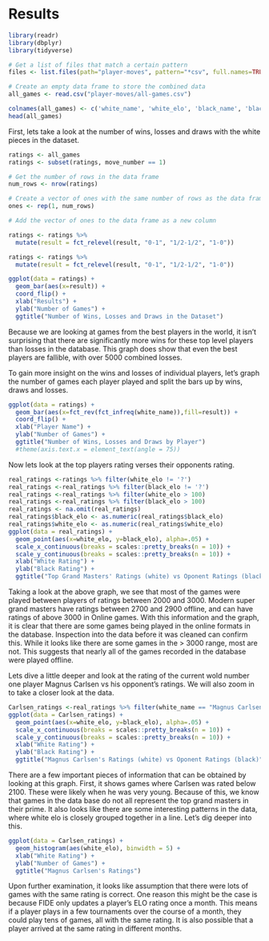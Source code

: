 # Results
```r
library(readr)
library(dbplyr)
library(tidyverse)
```

```r
# Get a list of files that match a certain pattern
files <- list.files(path="player-moves", pattern="*csv", full.names=TRUE, recursive=FALSE)

# Create an empty data frame to store the combined data
all_games <- read.csv("player-moves/all-games.csv")
```

```r
colnames(all_games) <- c('white_name', 'white_elo', 'black_name', 'black_elo', 'result', 'move_number', 'move')
head(all_games)
```
First, lets take a look at the number of wins, losses and draws with the white pieces in the dataset.
```r
ratings <- all_games
ratings <- subset(ratings, move_number == 1)

# Get the number of rows in the data frame
num_rows <- nrow(ratings)

# Create a vector of ones with the same number of rows as the data frame
ones <- rep(1, num_rows)

# Add the vector of ones to the data frame as a new column

ratings <- ratings %>% 
  mutate(result = fct_relevel(result, "0-1", "1/2-1/2", "1-0"))

ratings <- ratings %>% 
  mutate(result = fct_relevel(result, "0-1", "1/2-1/2", "1-0"))

ggplot(data = ratings) +
  geom_bar(aes(x=result)) +
  coord_flip() +
  xlab("Results") +
  ylab("Number of Games") +
  ggtitle("Number of Wins, Losses and Draws in the Dataset")
```
Because we are looking at games from the best players in the world, it isn't surprising that there are significantly more wins for these top level players than losses in the database. This graph does show that even the best players are fallible, with over 5000 combined losses. 

To gain more insight on the wins and losses of individual players, let's graph the number of games each player played and split the bars up by wins, draws and losses.

```r
ggplot(data = ratings) +
  geom_bar(aes(x=fct_rev(fct_infreq(white_name)),fill=result)) +
  coord_flip() +
  xlab("Player Name") +
  ylab("Number of Games") +
  ggtitle("Number of Wins, Losses and Draws by Player")
  #theme(axis.text.x = element_text(angle = 75))
```

Now lets look at the top players rating verses their opponents rating.


```r
real_ratings <-ratings %>% filter(white_elo != '?')
real_ratings <-real_ratings %>% filter(black_elo != '?')
real_ratings <-real_ratings %>% filter(white_elo > 100)
real_ratings <-real_ratings %>% filter(black_elo > 100)
real_ratings <- na.omit(real_ratings)
real_ratings$black_elo <- as.numeric(real_ratings$black_elo)
real_ratings$white_elo <- as.numeric(real_ratings$white_elo)
ggplot(data = real_ratings) +
  geom_point(aes(x=white_elo, y=black_elo), alpha=.05) +
  scale_x_continuous(breaks = scales::pretty_breaks(n = 10)) +
  scale_y_continuous(breaks = scales::pretty_breaks(n = 10)) +
  xlab("White Rating") +
  ylab("Black Rating") +
  ggtitle("Top Grand Masters' Ratings (white) vs Oponent Ratings (black)")
```

Taking a look at the above graph, we see that most of the games were played between players of ratings between 2000 and 3000. Modern super grand masters have ratings between 2700 and 2900 offline, and can have ratings of above 3000 in Online games. With this information and the graph, it is clear that there are some games being played in the online formats in the database. Inspection into the data before it was cleaned can confirm this. While it looks like there are some games in the > 3000 range, most are not. This suggests that nearly all of the games recorded in the database were played offline.

Lets dive a little deeper and look at the rating of the current wold number one player Magnus Carlsen vs his opponent's ratings. We will also zoom in to take a closer look at the data.

```r
Carlsen_ratings <-real_ratings %>% filter(white_name == "Magnus Carlsen")
ggplot(data = Carlsen_ratings) +
  geom_point(aes(x=white_elo, y=black_elo), alpha=.05) +
  scale_x_continuous(breaks = scales::pretty_breaks(n = 10)) +
  scale_y_continuous(breaks = scales::pretty_breaks(n = 10)) +
  xlab("White Rating") +
  ylab("Black Rating") +
  ggtitle("Magnus Carlsen's Ratings (white) vs Oponent Ratings (black)")
```

There are a few important pieces of information that can be obtained by looking at this graph. First, it shows games where Carlsen was rated below 2100. These were likely when he was very young. Because of this, we know that games in the data base do not all represent the top grand masters in their prime. It also looks like there are some interesting patterns in the data, where white elo is closely grouped together in a line. Let's dig deeper into this.

```r
ggplot(data = Carlsen_ratings) +
  geom_histogram(aes(white_elo), binwidth = 5) +
  xlab("White Rating") +
  ylab("Number of Games") +
  ggtitle("Magnus Carlsen's Ratings")
```
Upon further examination, it looks like assumption that there were lots of games with the same rating is correct. One reason this might be the case is because FIDE only updates a player's ELO rating once a month. This means if a player plays in a few tournaments over the course of a month, they could play tens of games, all with the same rating. It is also possible that a player arrived at the same rating in different months.